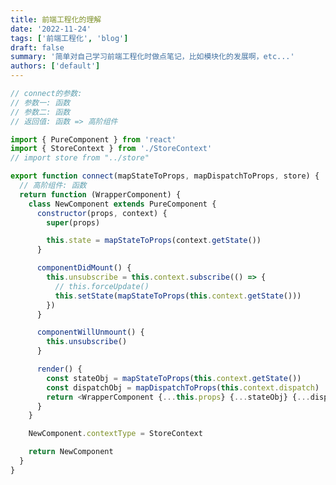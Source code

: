```yaml
---
title: 前端工程化的理解
date: '2022-11-24'
tags: ['前端工程化', 'blog']
draft: false
summary: '简单对自己学习前端工程化时做点笔记，比如模块化的发展啊，etc...'
authors: ['default']
---
```


```js connect.js
// connect的参数:
// 参数一: 函数
// 参数二: 函数
// 返回值: 函数 => 高阶组件

import { PureComponent } from 'react'
import { StoreContext } from './StoreContext'
// import store from "../store"

export function connect(mapStateToProps, mapDispatchToProps, store) {
  // 高阶组件: 函数
  return function (WrapperComponent) {
    class NewComponent extends PureComponent {
      constructor(props, context) {
        super(props)

        this.state = mapStateToProps(context.getState())
      }

      componentDidMount() {
        this.unsubscribe = this.context.subscribe(() => {
          // this.forceUpdate()
          this.setState(mapStateToProps(this.context.getState()))
        })
      }

      componentWillUnmount() {
        this.unsubscribe()
      }

      render() {
        const stateObj = mapStateToProps(this.context.getState())
        const dispatchObj = mapDispatchToProps(this.context.dispatch)
        return <WrapperComponent {...this.props} {...stateObj} {...dispatchObj} />
      }
    }

    NewComponent.contextType = StoreContext

    return NewComponent
  }
}
```
